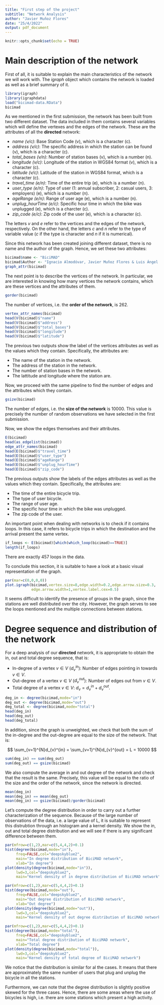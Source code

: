 ```yaml
---
title: "First step of the project"
subtitle: "Network Analysis"
author: "Javier Muñoz Flores"
date: "25/4/2022"
output: pdf_document
---
```


```r
knitr::opts_chunk$set(echo = TRUE)
```

# Main description of the network

First of all, it is suitable to explain the main characteristics of the network we will work with. The *igraph* object which contains the network is loaded as well as a brief summary of it.

```r
library(igraph)
library(igraphdata)
load("bicimad-data.RData")
bicimad
```

As we mentioned in the first submission, the network has been built from two different dataset. The data included in them contains several variables which will define the vertexes and the edges of the network. These are the attributes of all the **directed** network:

 - *name (v/c)*: Base Station Code (v), which is a character (c).
 - *address (v/c)*: The specific address in which the station can be found (v), which is a character (c).
 - *total_bases (v/n)*: Number of station bases (v), which is a number (n).
 - *longitude (v/c)*: Longitude of the station in WGS84 format (v), which is a character (c).
 - *latitude (v/c)*: Latitude of the station in WGS84 format, which is a character (c).
 - *travel_time (e/n)*: Time of the entire trip (e), which is a number (n).
 - *user_type (e/n)*: Type of user (1: annual subscriber, 2: casual users, 3: employers) (e), which is a number (n).
 - *ageRange (e/n)*: Range of user age (e), which is a number (n).
 - *unplug_hourTime (e/c)*: Specific hour time in which the bike was unplugged (e), which is a charcter (c).
 - *zip_code (e/c)*: Zip code of the user (e), which is a character (c).

The letters *v* and *e* refer to the vertices and the edges of the network, respectively. On the other hand, the letters *c* and *n* refer to the type of variable value (*c* if the type is character and *n* if it is numerical).

Since this network has been created joining different dataset, there is no name and the author of the graph. Hence, we set these two attributes:

```r
bicimad$name <- "BiciMAD"
bicimad$Author <- "Ignacio Almodóvar, Javier Muñoz Flores & Luis Ángel Rodríguez García"
graph_attr(bicimad)
```

The next point is to describe the vertices of the network. In particular, we are interested in knowing how many vertices the network contains, which are these vertices and the attributes of them.

```r
gorder(bicimad)
```

The number of vertices, i.e. the **order of the network**, is 262. 

```r
vertex_attr_names(bicimad)
head(V(bicimad)$"name")
head(V(bicimad)$"address")
head(V(bicimad)$"total_bases")
head(V(bicimad)$"longitude")
head(V(bicimad)$"latitude")
```

The previous two outputs show the label of the vertices attributes as well as the values which they contain. Specifically, the attributes are:

 - The name of the station in the network.
 - The address of the station in the network.
 - The number of station bases in the network.
 - The lattitude and longitude where the station are.
 
Now, we proceed with the same pipeline to find the number of edges and the attributes which they contain. 

```r
gsize(bicimad)
```
The number of edges, i.e. the **size of the network** is 10000. This value is precisely the number of random observations we have selected in the first submission. 

Now, we show the edges themselves and their attributes.

```r
E(bicimad)
head(as_edgelist(bicimad))
edge_attr_names(bicimad)
head(E(bicimad)$"travel_time")
head(E(bicimad)$"user_type")
head(E(bicimad)$"ageRange")
head(E(bicimad)$"unplug_hourTime")
head(E(bicimad)$"zip_code")
```
The previous outputs show the labels of the edges attributes as well as the values which they contain. Specifically, the attributes are:

 - The time of the entire bicycle trip.
 - The type of user bicycle.
 - The range of user age.
 - The specific hour time in which the bike was unplugged.
 - The zip code of the user.

An important point when dealing with networks is to check if it contains loops. In this case, it refers to bicycle trips in which the destination and the arrival present the same vertex.

```r
if_loops <- E(bicimad)[which(which_loop(bicimad)==TRUE)]
length(if_loops)
```

There are exactly 457 loops in the data. 

To conclude this section, it is suitable to have a look at a basic visual representation of the graph.

```r
par(mar=c(0,0,0,0))
plot.igraph(bicimad,vertex.size=8,edge.width=0.2,edge.arrow.size=0.3,
            edge.arrow.width=1,vertex.label.cex=0.5)
```

It seems difficult to identify the presence of groups in the graph, since the stations are well distributed over the city. However, the graph serves to see the loops mentioned and the multiple connections between stations.

# Degree sequence and distribution of the network

For a deep analysis of our **directed** network, it is appropriate to obtain the in, out and total degree sequence, that is:

 - In-degree of a vertex $v \in V$ ($d_{v}^{in}$): Number of edges pointing in towards $v \in V$.
 - Out-degree of a vertex $v \in V$ ($d_{v}^{out}$): Number of edges out from $v \in V$.
 - Total degree of a vertex $v \in V$: $d_{v} = d_{v}^{in} + d_{v}^{out}$.
 
```r
deg_in <- degree(bicimad,mode="in")
deg_out <- degree(bicimad,mode="out")
deg_total <- degree(bicimad,mode="total")
head(deg_in)
head(deg_out)
head(deg_total)
```

In addition, since the graph is unweighted, we check that both the sum of the in-degree and the out-degree are equal to the size of the network. That is:

$$
\sum_{v=1}^{N}d_{v}^{in} = \sum_{v=1}^{N}d_{v}^{out} = L = 10000
$$
```r
sum(deg_in) == sum(deg_out)
sum(deg_out) == gsize(bicimad)
```
We also compute the average in and out degree of the network and check that the result is the same. Precisely, this value will be equal to the ratio of the size and the order of the network, since the network is directed.

```r
mean(deg_in)
mean(deg_in) == mean(deg_out)
mean(deg_in) == gsize(bicimad)/gorder(bicimad)
```
Let's compute the degree distribution in order to carry out a further characterization of the sequence. Because of the large number of observations of the data, i.e. a large value of L, it is suitable to represent this distrubtion through an histogram and a kernel density. We show the in, out and total degree distribution and we will see if there is any significant difference between them.

```r
par(mfrow=c(1,2),mar=c(5,4,4,2)+0.1)
hist(degree(bicimad,mode="in"),
     freq=FALSE,col="deepskyblue2",
     main="In degree distribution of BiciMAD network",
     xlab="In degree")
plot(density(degree(bicimad,mode="in")),
     lwd=3,col="deepskyblue2",
     main="Kernel density of in degree distribution of BiciMAD network")
```
```r
par(mfrow=c(1,2),mar=c(5,4,4,2)+0.1)
hist(degree(bicimad,mode="out"),
     freq=FALSE,col="deepskyblue2",
     main="Out degree distribution of BiciMAD network",
     xlab="Out degree")
plot(density(degree(bicimad,mode="out")),
     lwd=3,col="deepskyblue2",
     main="Kernel density of out degree distribution of BiciMAD network")
```
```r
par(mfrow=c(1,2),mar=c(5,4,4,2)+0.1)
hist(degree(bicimad,mode="total"),
     freq=FALSE,col="deepskyblue2",
     main="Total degree distribution of BiciMAD network",
     xlab="Total degree")
plot(density(degree(bicimad,mode="total")),
     lwd=3,col="deepskyblue2",
     main="Kernel density of total degree of BiciMAD network")
```

We notice that the distribution is similar for al the cases. It means that there are approximately the same number of users that plug and unplug the bicycle in all the stations.

Furthermore, we can note that the degree distribution is slightly positive skewed for the three cases. Hence, there are some areas where the use of bicycles is high, i.e. there are some stations which present a high activity.





